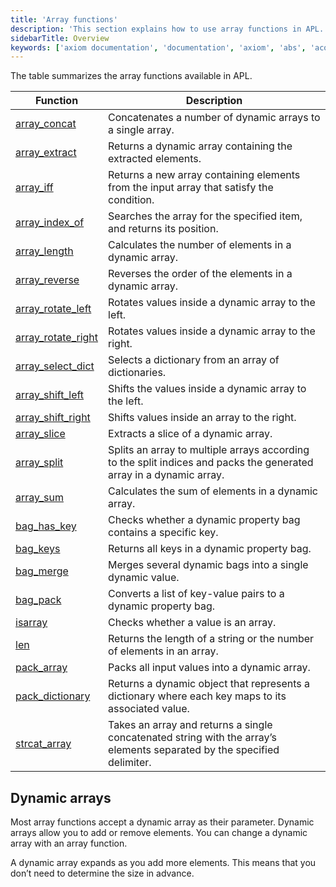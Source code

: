 ```yaml
---
title: 'Array functions'
description: 'This section explains how to use array functions in APL.'
sidebarTitle: Overview
keywords: ['axiom documentation', 'documentation', 'axiom', 'abs', 'acos', 'asin', 'atan', 'cos', 'exp2', 'gamma', 'log2', 'log10', 'pi', 'radians']
---
```


The table summarizes the array functions available in APL.

| Function                             | Description                                                                                                     |
| --------------------------------------------- | ------------------------------------------------------------------------------------------------------------------- |
| [array_concat](/apl/scalar-functions/array-functions/array-concat)           | Concatenates a number of dynamic arrays to a single array.                                                          |
| [array_extract](/apl/scalar-functions/array-functions/array-extract)           | Returns a dynamic array containing the extracted elements.   |
| [array_iff](/apl/scalar-functions/array-functions/array-iff)                 | Returns a new array containing elements from the input array that satisfy the condition.                            |
| [array_index_of](/apl/scalar-functions/array-functions/array-index-of)       | Searches the array for the specified item, and returns its position.                                                |
| [array_length](/apl/scalar-functions/array-functions/array-length)           | Calculates the number of elements in a dynamic array.                                                               |
| [array_reverse](/apl/scalar-functions/array-functions/array-reverse)         | Reverses the order of the elements in a dynamic array.                                                              |
| [array_rotate_left](/apl/scalar-functions/array-functions/array-rotate-left)   | Rotates values inside a dynamic array to the left.                                                                |
| [array_rotate_right](/apl/scalar-functions/array-functions/array-rotate-right) | Rotates values inside a dynamic array to the right.                                                               |
| [array_select_dict](/apl/scalar-functions/array-functions/array-select-dict) | Selects a dictionary from an array of dictionaries.                                                                 |
| [array_shift_left](/apl/scalar-functions/array-functions/array-shift-left)   | Shifts the values inside a dynamic array to the left.                                                             |
| [array_shift_right](/apl/scalar-functions/array-functions/array-shift-right) | Shifts values inside an array to the right.                                                                         |
| [array_slice](/apl/scalar-functions/array-functions/array-slice)             | Extracts a slice of a dynamic array.                                                                                |
| [array_split](/apl/scalar-functions/array-functions/array-split)             | Splits an array to multiple arrays according to the split indices and packs the generated array in a dynamic array. |
| [array_sum](/apl/scalar-functions/array-functions/array-sum)                 | Calculates the sum of elements in a dynamic array.                                                                  |
| [bag_has_key](/apl/scalar-functions/array-functions/bag-has-key)                 | Checks whether a dynamic property bag contains a specific key.                                                                  |
| [bag_keys](/apl/scalar-functions/array-functions/bag-keys)                 | Returns all keys in a dynamic property bag.                                                                  |
| [bag_merge](/apl/scalar-functions/array-functions/bag-merge)                 | Merges several dynamic bags into a single dynamic value.                                                                  |
| [bag_pack](/apl/scalar-functions/array-functions/bag-pack)                 | Converts a list of key-value pairs to a dynamic property bag.                                                                  |
| [isarray](/apl/scalar-functions/array-functions/isarray)                     | Checks whether a value is an array.                                                                                 |
| [len](/apl/scalar-functions/array-functions/len)                     | Returns the length of a string or the number of elements in an array.    |
| [pack_array](/apl/scalar-functions/array-functions/pack-array)               | Packs all input values into a dynamic array.                                                                        |
| [pack_dictionary](/apl/scalar-functions/array-functions/pack-dictionary)               | Returns a dynamic object that represents a dictionary where each key maps to its associated value.             |
| [strcat_array](/apl/scalar-functions/array-functions/strcat-array)               | Takes an array and returns a single concatenated string with the array’s elements separated by the specified delimiter. |

## Dynamic arrays

Most array functions accept a dynamic array as their parameter. Dynamic arrays allow you to add or remove elements. You can change a dynamic array with an array function.

A dynamic array expands as you add more elements. This means that you don’t need to determine the size in advance.

